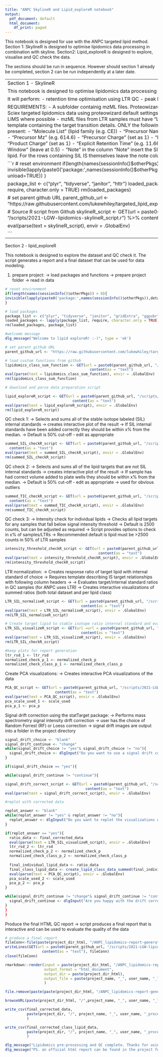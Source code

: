 ```yaml
---
title: "ANPC SkylineR and Lipid_exploreR notebook"
output:
  pdf_document: default
  html_document:
    df_print: paged
---
```

This notebook is designed for use with the ANPC targeted lipid method. 
Section 1: SkylineR is designed to optimise lipidomics data processing in combination with skyline.
Section2: Lipid_exploreR is designed to explore, visualise and QC check the data.

The sections should be run in sequence. However should section 1 already be completed, section 2 can be run independently at a later date.

------------------------------------------------------------------------------------------------------------------------------------------------------------------------------------------------------
Section 1 - SkylineR

This notebook is designed to optimise lipidomics data processing in combination with skyline.

It will perform:
- retention time optimisation using LTR QC
- peak boundary fitting to all samples

REQUIREMENTS:
- A subfolder containig mzML files. Proteowizard should be used to convert Sciex targeted lipidomics data using proteowizard default settings
- Filename should match the LIMS where possible
- mzML files from LTR samples must have "LTR" in their filename
- A csv template containing the target transition details. ONLY the following column headers should be present: 
      - "Molecule List" (lipid family (e.g. CE))
      - "Precursor Name" (lipid name (e.g. CE(14:0)))
      - "Precursor Mz" (e.g. 614.6)
      - "Precursor Charge" (set as 1)
      - "Product Mz" (e.g. 369.4)
      - "Product Charge" (set as 1)
      - "Explicit Retention Time" (e.g. 11.66)
      - "Explicit Retention Time Window" (leave at 0.5)
      - "Note" in the column "Note" insert the SIL IS to be used for the target lipid. For the rows containing SIL IS themselves leave the note column blank.



```r
# reset environment
if(length(names(sessionInfo()$otherPkgs)) > 0){
invisible(lapply(paste0('package:',names(sessionInfo()$otherPkgs)),detach,character.only=TRUE, unload=TRUE))
}

package_list <- c("plyr", "tidyverse", "janitor", "httr")
loaded_packages <- lapply(package_list, require, character.only = TRUE)
rm(loaded_packages)

# set parent github URL
parent_github_url <- "https://raw.githubusercontent.com/lukewhiley/targeted_lipid_exploreR/development_branch"

# Source R script from Github
skylineR_script <- GET(url = paste0(parent_github_url, "/scripts/2021-LGW-lipidomics-skylineR_script.r") %>% content(as = "text")

eval(parse(text = skylineR_script), envir = .GlobalEnv)


```



-----------------------------------------------------------------------------------------------------------------------------------------------------------------------------------------------------------

Section 2 - lipid_exploreR

This notebook is designed to explore the dataset and QC check it. The script generates a report and a final dataset that can be used for data modeling.

1. prepare project: 
  -> load packages and functions
  -> prepare project folder
  -> read in data

```r
# reset environment
if(length(names(sessionInfo()$otherPkgs)) > 0){
invisible(lapply(paste0('package:',names(sessionInfo()$otherPkgs)),detach,character.only=TRUE, unload=TRUE))
}

# load packages
package_list <- c("plyr", "tidyverse", "janitor", "gridExtra", "ggpubr", "readxl", "cowplot", "scales", "stats", "devtools", "metabom8", "shiny", "plotly", "svDialogs", "DataEditR", "htmlwidgets", "httr", "htmlTable", 'statTarget')
loaded_packages <- lapply(package_list, require, character.only = TRUE)
rm(loaded_packages, package_list)

#welcome message
dlg_message("Welcome to lipid exploreR! :-)", type = 'ok')

# set parent github URL
parent_github_url <- "https://raw.githubusercontent.com/lukewhiley/targeted_lipid_exploreR/development_branch"

# load custom functions from github
lipidomics_class_sum_function <- GET(url = paste0(parent_github_url, "/functions/2021-LGW-lipidomics-class_sumR_function_v1.r") %>% 
                                       content(as = "text")
eval(parse(text = lipidomics_class_sum_function), envir = .GlobalEnv)
rm(lipidomics_class_sum_function)

# download and parse data preparation script

lipid_exploreR_script <- GET(url = paste0(parent_github_url, "/scripts/2021-LGW-lipidomics-lipid_exploreR_script.r") %>% 
                               content(as = "text")
eval(parse(text = lipid_exploreR_script), envir = .GlobalEnv)
rm(lipid_exploreR_script)


```

QC check 1:
  -> Selects and sums all of the stable isotope labeled (SIL) internal standards 
  -> creates interactive plot of the result
  -> If SIL internal standards have been added correctly they should be within x% from the median. 
  -> Default is 50% cut-off - edit as appropriate
  

```r

summed_SIL_checkR_script <- GET(url = paste0(parent_github_url, "/scripts/2021-LGW-lipidomics-summed_SIL_checkR_script.r") %>% 
  content(as = "text")
eval(parse(text = summed_SIL_checkR_script), envir = .GlobalEnv)
rm(summed_SIL_checkR_script)

```

QC check 2:
  -> Selects and sums all of the lipid targets that are not SIL internal standards 
  -> creates interactive plot of the result
  -> If sample has had correct volume added to plate wells they should be within x% from the median. 
  -> Default is 50% cut-off - edit as appropriate
  -> used for obvious outliers
  
```r

summed_TIC_checkR_script <- GET(url = paste0(parent_github_url, "/scripts/2021-LGW-lipidomics-summed_TIC_checkR_script.R") %>% 
  content(as = "text")
eval(parse(text = summed_TIC_checkR_script), envir = .GlobalEnv)
rm(summed_TIC_checkR_script)

```


QC check 3:
  -> Intensity check for individual lipids
  -> Checks all lipid targets for any samples that fall below signal intensity threshold
  -> Default is 2500 counts, but can be adjusted as required
  -> Script provides options to check in x% of samples/LTRs
  -> Recommended default is lipid must be >2500 counts in 50% of LTR samples
  
```r

intensity_threshold_checkR_script <- GET(url = paste0(parent_github_url, "/scripts/2021-LGW-lipidomics-intensity_threshold_checkR_script.R") %>% 
                                           content(as = "text")
eval(parse(text = intensity_threshold_checkR_script), envir = .GlobalEnv)
rm(intensity_threshold_checkR_script)

```

LTR normalization:
  -> Creates response ratio of target lipid with internal standard of choice
  -> Requires template describing IS target relationships with following column headers
    -> 
  -> Evaluates target/internal standard ratios in QC samples (for ANPC uses LTR)
  -> Creates interactive visualizations of summed ratios (both total dataset and per lipid class)
  
```r

LTR_SIL_normaliseR_script <- GET(url = paste0(parent_github_url, "/scripts/2021-LGW-lipidomics-internal_standard_normaliseR.r") %>% 
                                   content(as = "text")
eval(parse(text = LTR_SIL_normaliseR_script), envir = .GlobalEnv)
rm(LTR_SIL_normaliseR_script)

# Create target lipid to stable isotope ratio internal standard and evaluate them in the pooled QC. Here we use Long Term Reference pool
LTR_SIL_visualizeR_script <- GET(url =url = paste0(parent_github_url, "/scripts/2021-LGW-lipidomics-internal_standard_visualizeR.R") %>%
                                   content(as = "text")
eval(parse(text = LTR_SIL_visualizeR_script), envir = .GlobalEnv)
rm(LTR_SIL_checkR_script)

#keep plots for report generation
ltr_rsd_1 <- ltr_rsd 
normalized_check_p_1 <- normalized_check_p
normalized_check_class_p_1 <- normalized_check_class_p

```

Create PCA visualizations:
  -> Creates interactive PCA visualizations of the data
  
```r

PCA_QC_script <- GET(url = paste0(parent_github_url, "/scripts/2021-LGW-lipidomics-PCA_QC_checkR_script.r") %>% 
                       content(as = "text")
eval(parse(text = PCA_QC_script), envir = .GlobalEnv)
pca_scale_used_1 <- scale_used
pca_p_1 <- pca_p

```


Signal drift correction using the statTarget package:
  -> Performs mass spectrometry signal intensity drift correction
  -> user has the choice of Random Forrest (RF) or Loess correction
  -> signal drift images are output into a folder in the project directory
  
```r

signal_drift_choice <- "blank"
signal_drift_continue <- "change"
while(signal_drift_choice != "yes"& signal_drift_choice != "no"){
  signal_drift_choice <- dlgInput("Do you want to use a signal drift correction?", "yes/no")$res
}

if(signal_drift_choice == "yes"){

while(signal_drift_continue != "continue"){

signal_drift_correct_script <- GET(url = paste0(parent_github_url, "/scripts/2021-LGW-lipidomics-signal_driftR_script.r") %>% 
                                     content(as = "text")
eval(parse(text = signal_drift_correct_script), envir = .GlobalEnv)

#replot with corrected data

replot_answer <- "blank"
while(replot_answer != "yes" & replot_answer != "no"){
  replot_answer <- dlgInput("Do you want to replot the visualizations with the corrected data?", "yes/no")$res
}

if(replot_answer == "yes"){
  ratio_data <- final_corrected_data
  eval(parse(text = LTR_SIL_visualizeR_script), envir = .GlobalEnv)
  ltr_rsd_2 <- ltr_rsd 
  normalized_check_p_2 <- normalized_check_p
  normalized_check_class_p_2 <- normalized_check_class_p
  
  final_individual_lipid_data <- ratio_data
  final_class_lipid_data <- create_lipid_class_data_summed(final_individual_lipid_data)
  eval(parse(text = PCA_QC_script), envir = .GlobalEnv)
  pca_scale_used_2 <- scale_used
  pca_p_2 <- pca_p
}

while(signal_drift_continue != "change"& signal_drift_continue != "continue"){
  signal_drift_continue <- dlgInput("Are you happy with the drift correction or do you want to change", "continue/change")$res
}
}
}

```

Produce the final HTML QC report
  -> script produces a final report that is interactive and can be used to evaluate the quality of the data
  
```r
# produce a final report
fileConn<-file(paste(project_dir_html, "/ANPC_lipidomics-report-generatoR.r", sep=""))
writeLines(GET(url = paste0(parent_github_url, "/scripts/2021-LGW-lipidomics-report_generatoR_script.R") %>%
                 content(as = "text"), fileConn)
close(fileConn)

rmarkdown::render(input = paste(project_dir_html, "/ANPC_lipidomics-report-generatoR.r", sep=""),
                  output_format = "html_document",
                  output_dir = paste(project_dir_html),
                  output_file = paste(project_name, "_", user_name, "_lipid_exploreR_QC_report.html", sep="")
                  )

file.remove(paste(paste(project_dir_html, "/ANPC_lipidomics-report-generatoR.r", sep="")))

browseURL(paste(project_dir_html, "/",project_name, "_", user_name, "_lipid_exploreR_QC_report.html", sep="")) #open plotly widget in internet browser

write_csv(final_corrected_data, 
          paste(project_dir, "/", project_name, "_", user_name, "_processed_lipid_data.csv", sep="")
          )

write_csv(final_corrected_class_lipid_data, 
          paste(project_dir, "/", project_name, "_", user_name, "_processed_lipid_class_data.csv", sep="")
          )

dlg_message("Lipidomics pre-processing and QC complete. Thanks for using skylineR and lipid exploreR. TTFN.", type = 'ok')
dlg_message("PS. an official html report can be found in the project folder", type = 'ok')

```











